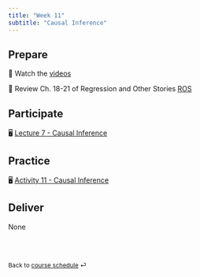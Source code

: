 ```yaml
---
title: "Week 11"
subtitle: "Causal Inference"
---
```


## Prepare

📖 Watch the [videos](/teaching/ENCI707/prep/week11/week11-videos.html)

📖 Review Ch. 18-21 of Regression and Other Stories [ROS](https://github.com/Hawkins-TECH-Lab/ENCI707/blob/dc0772ab0b84414af5737676f07761518ea46dcf/Resources/Gelman_Et_Al_ROS_1ed.pdf)

## Participate

🖥️ [Lecture 7 - Causal Inference](/teaching/ENCI707/slides/lec-7.html)

## Practice

🖥️ [Activity 11 - Causal Inference](/teaching/ENCI707/ae/ae-11.html)

## Deliver
None

<br><br>

::: {style="font-size: 0.875em;"}
Back to [course schedule](/teaching/ENCI707/ "Course schedule") ⏎
:::